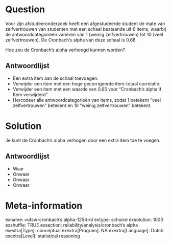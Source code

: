 Question
========
Voor zijn afstudeeronderzoek heeft een afgestudeerde student de mate van zelfvertrouwen van studenten met een schaal bestaande uit 6 items, waarbij de antwoordcategorieën variëren van 1 (weinig zelfvertrouwen) tot 10 (veel zelfvertrouwen). De Cronbach's alpha van deze schaal is 0.68.  
  
Hoe zou de Cronbach's alpha verhoogd kunnen worden?

Antwoordlijst
----------
* Een extra item aan de schaal toevoegen.
* Verwijder een item met een hoge gecorrigeerde item-totaal correlatie.
* Verwijder een item met een waarde van 0,65 voor "Cronbach's alpha if Item verwijderd".
* Hercodeer alle antwoordcategorieën van items, zodat 1 betekent "veel zelfvertrouwen" betekent en 10 "weinig zelfvertrouwen" betekent.

Solution
========

Je kunt de Cronbach's alpha verhogen door een extra item toe te voegen.

Antwoordlijst
----------
* Waar
* Onwaar
* Onwaar
* Onwaar

Meta-information
================
exname: vufsw-cronbach's alpha-1254-nl
extype: schoice
exsolution: 1000
exshuffle: TRUE
exsection: reliability/analysis/cronbach's alpha
exextra[Type]: conceptual
exextra[Program]: NA
exextra[Language]: Dutch
exextra[Level]: statistical reasoning

